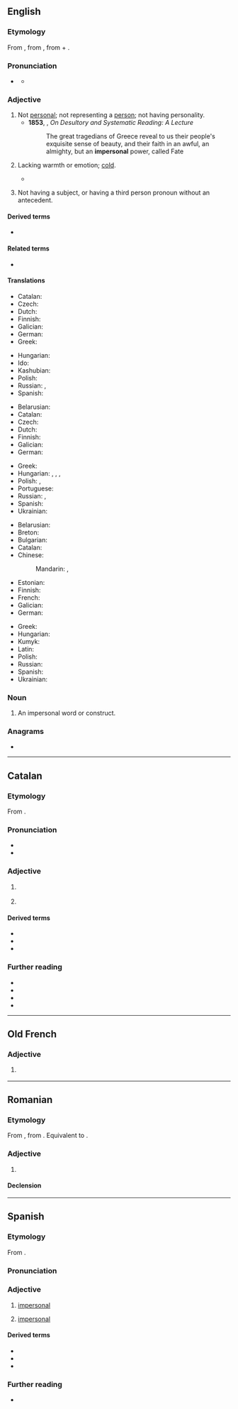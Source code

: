 ==English==

===Etymology===
From {{bor|en|fr|impersonnel}}, from {{der|en|la|impersōnālis}}, from {{m|la|im-||not}} + {{m|la|persōnālis||personal}}.

===Pronunciation===
* {{a|GA}} {{IPA|en|/ɪmˈpɝsənəl/}}
** {{audio|en|LL-Q1860 (eng)-Vealhurl-impersonal.wav|Audio (UK)}}

===Adjective===
{{en-adj}}

# Not [[personal]]; not representing a [[person]]; not having personality.
#* '''1853''', {{w|James Stephen (civil servant)|James Stephen}}, ''On Desultory and Systematic Reading: A Lecture''
#*: The great tragedians of Greece reveal to us their people's exquisite sense of beauty, and their faith in an awful, an almighty, but an '''impersonal''' power, called Fate
# Lacking warmth or emotion; [[cold]].
#: {{ux|en|She sounded '''impersonal''' as she gave her report of the Nazi death camps.}}
#* {{RQ:Haggard She|passage=And now it appeared that there was a mysterious Queen clothed by rumour with dread and wonderful attributes, and commonly known by the '''impersonal''', but, to my mind, rather awesome title of ''She''.}}
# {{lb|en|grammar|of a verb or other word}} Not having a subject, or having a third person pronoun without an antecedent.
#: {{syn|en|monopersonal|unipersonal}}
#: {{ux|en|The verb “rain” is '''impersonal''' in sentences like “It’s raining.”}}

====Derived terms====
* {{l|en|impersonal verb}}

====Related terms====
* {{l|en|personal}}

====Translations====
{{trans-top|not representing a person}}
* Catalan: {{t+|ca|impersonal}}
* Czech: {{t|cs|neosobní}}
* Dutch: {{t+|nl|onpersoonlijk}}
* Finnish: {{t|fi|persoonaton}}
* Galician: {{t|gl|impersoal}}
* German: {{t+|de|unpersönlich}}
* Greek: {{t+|el|απρόσωπος}}
{{trans-mid}}
* Hungarian: {{t+|hu|személytelen}}
* Ido: {{t+|io|nepersonala}}
* Kashubian: {{t|csb|bezòsobòwi}}
* Polish: {{t+|pl|bezosobowy}}
* Russian: {{t+|ru|безли́чный}}, {{t+|ru|обезли́ченный}}
* Spanish: {{t+|es|impersonal}}
{{trans-bottom}}

{{trans-top|lacking warmth or emotion}}
* Belarusian: {{t|be|бязлі́кі}}
* Catalan: {{t+|ca|impersonal}}
* Czech: {{t|cs|neosobní}}
* Dutch: {{t+|nl|onpersoonlijk}}
* Finnish: {{t|fi|persoonaton}}
* Galician: {{t|gl|impersoal}}
* German: {{t+|de|unpersönlich}}
{{trans-mid}}
* Greek: {{t+|el|απρόσωπος}}
* Hungarian: {{t+|hu|személytelen}}, {{t+|hu|közömbös}}, {{t+|hu|érzéketlen}}, {{t+|hu|rideg}}
* Polish: {{t+|pl|bezduszny}}, {{t+|pl|bezosobowy}}
* Portuguese: {{t+|pt|impessoal}}
* Russian: {{t+|ru|отчуждённый}}, {{t+|ru|безли́кий}}
* Spanish: {{t+|es|impersonal}}
* Ukrainian: {{t+|uk|безли́кий}}
{{trans-bottom}}

{{trans-top|grammar}}
* Belarusian: {{t|be|безасабо́вы}}
* Breton: {{t+|br|dic'hour}}
* Bulgarian: {{t+|bg|безли́чен}}
* Catalan: {{t+|ca|impersonal}}
* Chinese:
*: Mandarin: {{t+|cmn|無人稱}}, {{t+|cmn|无人称|tr=wúrénchēng}}
* Estonian: {{t|et|umbisikuline}}
* Finnish: {{t|fi|persoonaton}}
* French: {{t+|fr|impersonnel}}
* Galician: {{t|gl|impersoal}}
* German: {{t+|de|unpersönlich}}
{{trans-mid}}
* Greek: {{t+|el|απρόσωπος}}
* Hungarian: {{t+|hu|személytelen}}
* Kumyk: {{t|kum|бетсиз|tr=betsiz}}
* Latin: {{t|la|impersonalis}}
* Polish: {{t+|pl|bezosobowy}}
* Russian: {{t+|ru|безли́чный}}
* Spanish: {{t+|es|impersonal}}
* Ukrainian: {{t+|uk|безособо́вий}}
{{trans-bottom}}

===Noun===
{{en-noun}}

# {{lb|en|grammar}} An impersonal word or construct.

===Anagrams===
* {{anagrams|en|a=aeilmnoprs|mailperson|prolamines}}

----

==Catalan==

===Etymology===
From {{der|ca|la|impersōnālis}}.

===Pronunciation===
* {{ca-IPA}}
* {{rhymes|ca|al|s=4}}

===Adjective===
{{ca-adj|mf}}

# {{l|en|impersonal}} {{gloss|not representing a person}}
#: {{ant|ca|personal}}
# {{lb|ca|grammar}} {{l|en|impersonal}} {{gloss|not having a subject}}

====Derived terms====
* {{l|ca|impersonalitat}}
* {{l|ca|impersonalitzar}}
* {{l|ca|impersonalment}}

===Further reading===
* {{R:IEC2}}
* {{R:GDLC}}
* {{R:DNV}}
* {{R:DCVB}}

----

==Old French==

===Adjective===
{{fro-adj}}

# {{lb|fro|grammar}} {{l|en|impersonal}}

----

==Romanian==

===Etymology===
From {{bor|ro|fr|impersonnel}}, from {{der|ro|la|impersonalis}}. Equivalent to {{prefix|ro|in|personal}}.

===Adjective===
{{ro-adj}}

# {{l|en|impersonal}}

====Declension====
{{ro-decl-adj}}

----

==Spanish==

===Etymology===
From {{der|es|la|impersōnālis}}.

===Pronunciation===
{{es-pr}}

===Adjective===
{{es-adj}}

# [[#English|impersonal]] {{gloss|not representing a person}}
#: {{ant|es|personal}}
# {{lb|es|grammar}} [[#English|impersonal]] {{gloss|not having a subject}}

====Derived terms====
* {{l|es|impersonalidad}}
* {{l|es|impersonalizar}}
* {{l|es|impersonalmente}}

===Further reading===
* {{R:es:DRAE}}